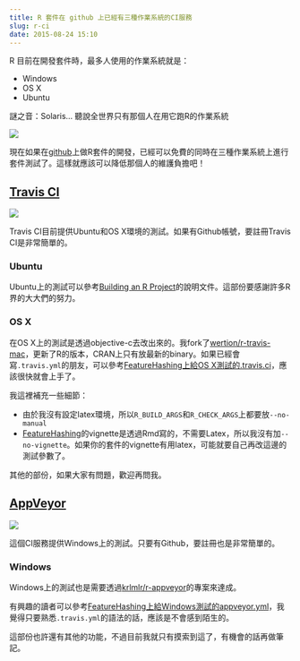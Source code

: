 ```yaml
---
title: R 套件在 github 上已經有三種作業系統的CI服務
slug: r-ci
date: 2015-08-24 15:10
---
```


R 目前在開發套件時，最多人使用的作業系統就是：

- Windows
- OS X
- Ubuntu

謎之音：Solaris... 聽說全世界只有那個人在用它跑R的作業系統

![](http://civicio.files.wordpress.com/2013/03/github.png?w=256&h=256)

現在如果在[github](https://github.com)上做R套件的開發，已經可以免費的同時在三種作業系統上進行套件測試了。這樣就應該可以降低那個人的維護負擔吧！


## [Travis CI](https://travis-ci.org) 

![](https://i.imgur.com/wPQ1cUW.jpg)

Travis CI目前提供Ubuntu和OS X環境的測試。如果有Github帳號，要註冊Travis CI是非常簡單的。

### Ubuntu

Ubuntu上的測試可以參考[Building an R Project](http://docs.travis-ci.com/user/languages/r/)的說明文件。這部份要感謝許多R界的大大們的努力。


### OS X

在OS X上的測試是透過objective-c去改出來的。我fork了[wertion/r-travis-mac](https://github.com/wertion/r-travis-mac)，更新了R的版本，CRAN上只有放最新的binary。如果已經會寫`.travis.yml`的朋友，可以參考[FeatureHashing上給OS X測試的.travis.ci](https://github.com/wush978/FeatureHashing/blob/osx/.travis.yml)，應該很快就會上手了。

我這裡補充一些細節：

- 由於我沒有設定latex環境，所以`R_BUILD_ARGS`和`R_CHECK_ARGS`上都要放`--no-manual`
- [FeatureHashing](https://github.com/wush978/FeatureHashing)的vignette是透過Rmd寫的，不需要Latex，所以我沒有加`--no-vignette`。如果你的套件的vignette有用latex，可能就要自己再改這邊的測試參數了。

其他的部份，如果大家有問題，歡迎再問我。

## [AppVeyor](https://ci.appveyor.com/) 

![](https://i.imgur.com/rxCbVAM.png)

這個CI服務提供Windows上的測試。只要有Github，要註冊也是非常簡單的。

### Windows

Windows上的測試也是需要透過[krlmlr/r-appveyor](https://github.com/krlmlr/r-appveyor)的專案來達成。

有興趣的讀者可以參考[FeatureHashing上給Windows測試的appveyor.yml](https://github.com/wush978/FeatureHashing/blob/master/appveyor.yml)，我覺得只要熟悉`.travis.yml`的語法的話，應該是不會感到陌生的。

這部份也許還有其他的功能，不過目前我就只有摸索到這了，有機會的話再做筆記。

